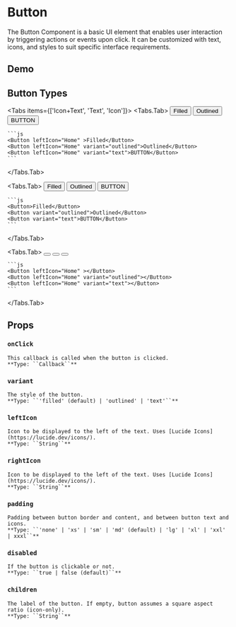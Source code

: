 
# Button
The Button Component is a basic UI element that enables user interaction by triggering actions or events upon click. It can be customized with text, icons, and styles to suit specific interface requirements.

## Demo
 
<ButtonEditor />

## Button Types
<Tabs items={['Icon+Text', 'Text', 'Icon']}>
  <Tabs.Tab>
    <Container paddingVer="md" justify="center" direction="row">
        <Button leftIcon="Home" >Filled</Button>
        <Button leftIcon="Home" variant="outlined">Outlined</Button>
        <Button leftIcon="Home" variant="text">BUTTON</Button>
    </Container>

    ```js
    <Button leftIcon="Home" >Filled</Button>
    <Button leftIcon="Home" variant="outlined">Outlined</Button>
    <Button leftIcon="Home" variant="text">BUTTON</Button>
    ```
  </Tabs.Tab>

  <Tabs.Tab>
     <Container paddingVer="md" justify="center" direction="row">
        <Button>Filled</Button>
        <Button variant="outlined">Outlined</Button>
        <Button variant="text">BUTTON</Button>
    </Container>

    ```js
    <Button>Filled</Button>
    <Button variant="outlined">Outlined</Button>
    <Button variant="text">BUTTON</Button>
    ```
  </Tabs.Tab>
  
  <Tabs.Tab>
    <Container paddingVer="md" justify="center" direction="row">
        <Button leftIcon="Home" ></Button>
        <Button leftIcon="Home" variant="outlined"></Button>
        <Button leftIcon="Home" variant="text"></Button>
    </Container>

    ```js
    <Button leftIcon="Home" ></Button>
    <Button leftIcon="Home" variant="outlined"></Button>
    <Button leftIcon="Home" variant="text"></Button>
    ```
  </Tabs.Tab>
</Tabs>


## Props
  ### ``onClick``
    This callback is called when the button is clicked.  
    **Type: ``Callback``**  

  ### ``variant``
    The style of the button.  
    **Type: ``'filled' (default) | 'outlined' | 'text'``**  

  ### ``leftIcon``
    Icon to be displayed to the left of the text. Uses [Lucide Icons](https://lucide.dev/icons/).  
    **Type: ``String``**

  ### ``rightIcon``  
    Icon to be displayed to the left of the text. Uses [Lucide Icons](https://lucide.dev/icons/).  
    **Type: ``String``**
    
  ### ``padding``
    Padding between button border and content, and between button text and icons.  
    **Type: ``'none' | 'xs' | 'sm' | 'md' (default) | 'lg' | 'xl' | 'xxl' | xxxl``**

  ### ``disabled``
    If the button is clickable or not.  
    **Type: ``true | false (default)``**

  ### ``children``
    The label of the button. If empty, button assumes a square aspect ratio (icon-only).  
    **Type: ``String``**